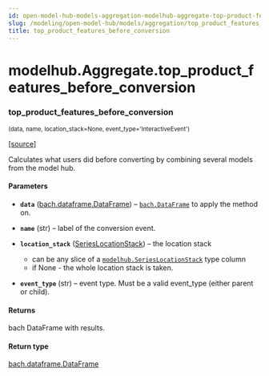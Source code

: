 ```yaml
---
id: open-model-hub-models-aggregation-modelhub-aggregate-top-product-features-before-conversion
slug: /modeling/open-model-hub/models/aggregation/top_product_features_before_conversion/
title: top_product_features_before_conversion
---
```


# modelhub.Aggregate.top_product_features_before_conversion

<div className="method">

### <span className="name">top_product_features_before_conversion</span>

<small className="parameter-list">(<span className="parameter" id="data">data</span>, <span className="parameter" id="name">name</span>, <span className="parameter" id="location_stack">location_stack=None</span>, <span className="parameter" id="event_type">event_type='InteractiveEvent'</span>)</small>


&#8203;<span className="view-source">[[source]](https://github.com/objectiv/objectiv-analytics/blob/main/modelhub/modelhub/aggregate.py)</span>

<div className="content">

Calculates what users did before converting by
combining several models from the model hub.


#### Parameters

* **`data`** ([bach.dataframe.DataFrame](/modeling/bach/api-reference/DataFrame/bach.DataFrame.mdx)) – [`bach.DataFrame`](/modeling/bach/api-reference/DataFrame/bach.DataFrame.mdx) to apply the method on.
* **`name`** (str) – label of the conversion event.
* **`location_stack`** ([SeriesLocationStack](/modeling/open-model-hub/api-reference/SeriesLocationStack/modelhub.SeriesLocationStack.mdx)) – the location stack
  * can be any slice of a [`modelhub.SeriesLocationStack`](/modeling/open-model-hub/api-reference/SeriesLocationStack/modelhub.SeriesLocationStack.mdx) type column
  * if None - the whole location stack is taken.

* **`event_type`** (str) – event type. Must be a valid event_type
(either parent or child).



#### Returns

bach DataFrame with results.



#### Return type

[bach.dataframe.DataFrame](/modeling/bach/api-reference/DataFrame/bach.DataFrame.mdx)



</div>


</div>
